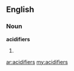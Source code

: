 ==English==
===Noun===
'''acidifiers'''
#{{plural of|[[acidifier]]}}

[[ar:acidifiers]]
[[my:acidifiers]]